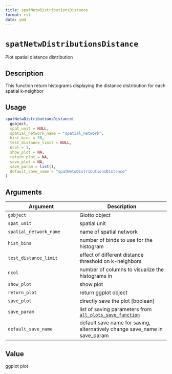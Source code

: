 ```yaml
--- 
title: spatNetwDistributionsDistance 
format: rst 
date: ymd 
--- 
```

# `spatNetwDistributionsDistance`

Plot spatial distance distribution


## Description

This function return histograms displaying the distance distribution for each spatial k-neighbor


## Usage

```r
spatNetwDistributionsDistance(
  gobject,
  spat_unit = NULL,
  spatial_network_name = "spatial_network",
  hist_bins = 30,
  test_distance_limit = NULL,
  ncol = 1,
  show_plot = NA,
  return_plot = NA,
  save_plot = NA,
  save_param = list(),
  default_save_name = "spatNetwDistributionsDistance"
)
```


## Arguments

Argument      |Description
------------- |----------------
`gobject`     |     Giotto object
`spat_unit`     |     spatial unit
`spatial_network_name`     |     name of spatial network
`hist_bins`     |     number of binds to use for the histogram
`test_distance_limit`     |     effect of different distance threshold on k-neighbors
`ncol`     |     number of columns to visualize the histograms in
`show_plot`     |     show plot
`return_plot`     |     return ggplot object
`save_plot`     |     directly save the plot [boolean]
`save_param`     |     list of saving parameters from [`all_plots_save_function`](#allplotssavefunction)
`default_save_name`     |     default save name for saving, alternatively change save_name in save_param


## Value

ggplot plot


